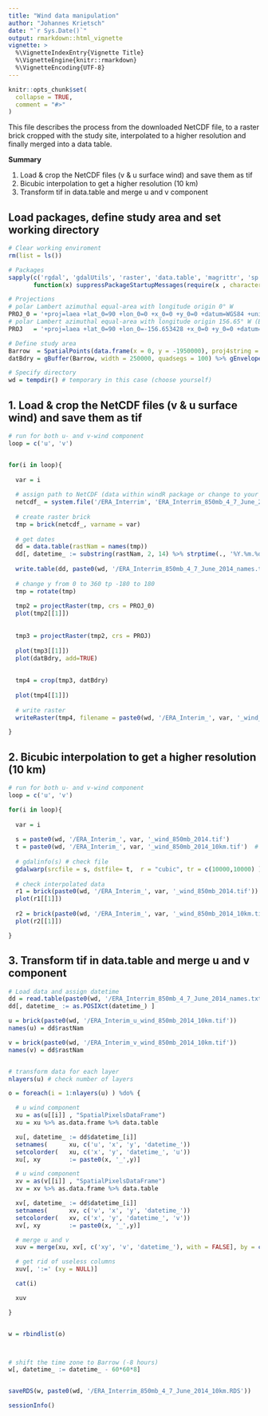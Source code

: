 ```yaml
---
title: "Wind data manipulation"
author: "Johannes Krietsch"
date: "`r Sys.Date()`"
output: rmarkdown::html_vignette
vignette: >
  %\VignetteIndexEntry{Vignette Title}
  %\VignetteEngine{knitr::rmarkdown}
  %\VignetteEncoding{UTF-8}
---
```


```r
knitr::opts_chunk$set(
  collapse = TRUE,
  comment = "#>"
)
```

This file describes the process from the downloaded NetCDF file, to a raster brick cropped with the study site, interpolated to a higher resolution and finally merged into a data table.

**Summary**

1. Load & crop the NetCDF files (v & u surface wind) and save them as tif
2. Bicubic interpolation to get a higher resolution (10 km)
3. Transform tif in data.table and merge u and v component


## Load packages, define study area and set working directory

```r
# Clear working enviroment
rm(list = ls())

# Packages
sapply(c('rgdal', 'gdalUtils', 'raster', 'data.table', 'magrittr', 'sp', 'rgeos', 'raster'),
       function(x) suppressPackageStartupMessages(require(x , character.only = TRUE, quietly = TRUE) ) )

# Projections
# polar Lambert azimuthal equal-area with longitude origin 0° W
PROJ_0 = '+proj=laea +lat_0=90 +lon_0=0 +x_0=0 +y_0=0 +datum=WGS84 +units=m +no_defs +ellps=WGS84 +towgs84=0,0,0 '
# polar Lambert azimuthal equal-area with longitude origin 156.65° W (Barrow)
PROJ   = '+proj=laea +lat_0=90 +lon_0=-156.653428 +x_0=0 +y_0=0 +datum=WGS84 +units=m +no_defs +ellps=WGS84 +towgs84=0,0,0 '

# Define study area
Barrow  = SpatialPoints(data.frame(x = 0, y = -1950000), proj4string = CRS(PROJ)) # spatial point at Barrow
datBdry = gBuffer(Barrow, width = 250000, quadsegs = 100) %>% gEnvelope(.) # 250 km around Barrow

# Specify directory
wd = tempdir() # temporary in this case (choose yourself)

```

## 1. Load & crop the NetCDF files (v & u surface wind) and save them as tif

```r

# run for both u- and v-wind component
loop = c('u', 'v')


for(i in loop){
  
  var = i
  
  # assign path to NetCDF (data within windR package or change to your downladed file)
  netcdf_ = system.file('/ERA_Interrim', 'ERA_Interrim_850mb_4_7_June_2014.nc', package = 'windR')
  
  # create raster brick
  tmp = brick(netcdf_, varname = var)
  
  # get dates
  dd = data.table(rastNam = names(tmp))
  dd[, datetime_ := substring(rastNam, 2, 14) %>% strptime(., '%Y.%m.%d.%H') %>% as.POSIXct]
  
  write.table(dd, paste0(wd, '/ERA_Interrim_850mb_4_7_June_2014_names.txt'), sep = ';', row.names = FALSE)
  
  # change y from 0 to 360 tp -180 to 180
  tmp = rotate(tmp)
  
  tmp2 = projectRaster(tmp, crs = PROJ_0)
  plot(tmp2[[1]])
  
  
  tmp3 = projectRaster(tmp2, crs = PROJ)
  
  plot(tmp3[[1]])
  plot(datBdry, add=TRUE)
  
  
  tmp4 = crop(tmp3, datBdry)
  
  plot(tmp4[[1]])
  
  # write raster
  writeRaster(tmp4, filename = paste0(wd, '/ERA_Interim_', var, '_wind_850mb_2014.tif'), overwrite=TRUE)

}

```


## 2. Bicubic interpolation to get a higher resolution (10 km)

```r

# run for both u- and v-wind component
loop = c('u', 'v')

for(i in loop){
  
  var = i
  
  s = paste0(wd, '/ERA_Interim_', var, '_wind_850mb_2014.tif')
  t = paste0(wd, '/ERA_Interim_', var, '_wind_850mb_2014_10km.tif')  # name of the output file
  
  # gdalinfo(s) # check file
  gdalwarp(srcfile = s, dstfile= t,  r = "cubic", tr = c(10000,10000) ) # does a cubic interpolation to a 10 km resolution
  
  # check interpolated data
  r1 = brick(paste0(wd, '/ERA_Interim_', var, '_wind_850mb_2014.tif'))
  plot(r1[[1]])
  
  r2 = brick(paste0(wd, '/ERA_Interim_', var, '_wind_850mb_2014_10km.tif'))
  plot(r2[[1]])

}

```



## 3. Transform tif in data.table and merge u and v component

```r

# Load data and assign datetime
dd = read.table(paste0(wd, '/ERA_Interrim_850mb_4_7_June_2014_names.txt'), stringsAsFactors = FALSE, sep = ';', header = TRUE) %>% data.table
dd[, datetime_ := as.POSIXct(datetime_) ]

u = brick(paste0(wd, '/ERA_Interim_u_wind_850mb_2014_10km.tif'))
names(u) = dd$rastNam

v = brick(paste0(wd, '/ERA_Interim_v_wind_850mb_2014_10km.tif'))
names(v) = dd$rastNam


# transform data for each layer
nlayers(u) # check number of layers

o = foreach(i = 1:nlayers(u) ) %do% {

  # u wind component
  xu = as(u[[i]] , "SpatialPixelsDataFrame")
  xu = xu %>% as.data.frame %>% data.table

  xu[, datetime_ := dd$datetime_[i]]
  setnames(      xu, c('u', 'x', 'y', 'datetime_'))
  setcolorder(   xu, c('x', 'y', 'datetime_', 'u'))
  xu[, xy        := paste0(x, '_',y)]

  # u wind component
  xv = as(v[[i]] , "SpatialPixelsDataFrame")
  xv = xv %>% as.data.frame %>% data.table

  xv[, datetime_ := dd$datetime_[i]]
  setnames(      xv, c('v', 'x', 'y', 'datetime_'))
  setcolorder(   xv, c('x', 'y', 'datetime_', 'v'))
  xv[, xy        := paste0(x, '_',y)]

  # merge u and v
  xuv = merge(xu, xv[, c('xy', 'v', 'datetime_'), with = FALSE], by = c('xy', 'datetime_') )

  # get rid of useless columns
  xuv[, ':=' (xy = NULL)]

  cat(i)

  xuv

}


w = rbindlist(o)



# shift the time zone to Barrow (-8 hours)
w[, datetime_ := datetime_ - 60*60*8]


saveRDS(w, paste0(wd, '/ERA_Interrim_850mb_4_7_June_2014_10km.RDS'))

```


```r
sessionInfo()
```
